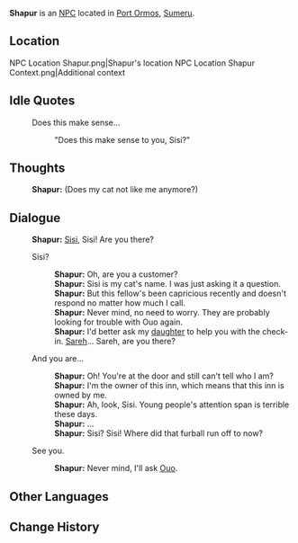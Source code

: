 {{Character Infobox
|type             = NPC
|image            = NPC Shapur.png
|region           = Sumeru
|location         = 
|affiliation      = 
|title            = Hotel Owner

|ancestry         = <!-- Clan/family -->
|father           = 
|mother           = 
|spouse           = 
|sibling          = 
|child            = Sareh
|relative         = 

|voiceEN          = 
|voiceCN          = 
|voiceJP          = 
|dialoguereward   = 
}}
'''Shapur''' is an [[NPC]] located in [[Port Ormos]], [[Sumeru]].

==Location==
<gallery>
NPC Location Shapur.png|Shapur's location
NPC Location Shapur Context.png|Additional context
</gallery>
<!--
==Profile==
Detailed story/lore information goes here.
''(To be added.)''

===Personality===
''(To be added.)''

===Appearance===
Keep appearance section short and concise. Limit to 2 paragraphs with 3-4 sentences each.
''(To be added.)''

==Quests and Events==
{{Quests and Events}}
-->
==Idle Quotes==
{{Dialogue start}}
:{{DIcon|Idle}} Does this make sense...
::{{A|VO Shapur 01.ogg}} "Does this make sense to you, Sisi?"
{{Dialogue end}}

==Thoughts==
{{All Schemes to Know Explanation|name=Shapur}}
{{Dialogue start}}
:{{A|VO Shapur All Schemes to Know 01.ogg}} '''Shapur:''' (Does my cat not like me anymore?)
{{Dialogue end}}

==Dialogue==
{{Dialogue start}}
:'''Shapur:''' [[Sisi (Cat)|Sisi]], Sisi! Are you there?
:{{DIcon}} Sisi?
::'''Shapur:''' Oh, are you a customer?
::'''Shapur:''' Sisi is my cat's name. I was just asking it a question.
::'''Shapur:''' But this fellow's been capricious recently and doesn't respond no matter how much I call.
::'''Shapur:''' Never mind, no need to worry. They are probably looking for trouble with Ouo again.
::'''Shapur:''' I'd better ask my [[Sareh|daughter]] to help you with the check-in. [[Sareh]]... Sareh, are you there?
:{{DIcon}} And you are...
::'''Shapur:''' Oh! You're at the door and still can't tell who I am?
::'''Shapur:''' I'm the owner of this inn, which means that this inn is owned by me.
::'''Shapur:''' Ah, look, Sisi. Young people's attention span is terrible these days.
::'''Shapur:''' ...
::'''Shapur:''' Sisi? Sisi! Where did that furball run off to now?
:{{DIcon}} See you.
::'''Shapur:''' Never mind, I'll ask [[Ouo]].
{{Dialogue end}}
<!--
==Event Dialogue==
===Event Name===
{{Dialogue start}}
:'''{{subst:PAGENAME}}:'''
{{Dialogue end}}

==Trivia==
* 
-->
==Other Languages==
{{Other Languages
|default_hidden = 1
|en      = Shapur
|zhs     = 沙普尔
|zhs_rm  = Shāpǔ'ěr
|zht     = 沙普爾
|zht_rm  = Shāpǔ'ěr
|ja      = シャープール
|ja_rm   = Shaapuuru
|ko      = 샤푸르
|ko_rm   = Sya'pureu
|es      = Shapur
|fr      = Shapur
|ru      = Шапур
|th      = Shapur
|vi      = Shapur
|de      = Shapur
|id      = Shapur
|pt      = Shapur
|tr      = Shapur
|it      = Shapur
}}

== Change History==
{{Change History|3.0}}
<!--
==References==
{{Reflist}}
-->
